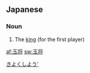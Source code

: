 ==Japanese==
{{ja-kanjitab|玉|将}}

===Noun===
{{ja-noun|ぎょくしょう|hhira=ぎよくしやう}}

# {{lb|ja|shogi}} The [[king]] (for the first player)

[[Category:ja:Shogi|きよくしよう']]

[[af:玉将]]
[[sw:玉将]]